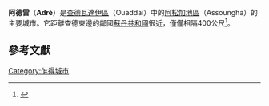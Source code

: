 {{city locator
|text x=166
|text y=178
|text='''阿德雷'''
| base = Cd-map small.png
| base_width = 200px
| base_caption = Chad locator map
| float =Locator_Dot.png
| float_width = 8px
| float_caption = Adré, Chad
| x = 156
| y = 185
|infobox_caption=Map of Chad with Adré emphasized<br>Coordinates: {{coord|13|28|00|N|22|12|00|E}}
|-
}}

'''阿德雷'''（'''Adré'''）是[[查德|查德]][[瓦達伊區|瓦達伊區]]（Ouaddaï）中的[[阿松加地區|阿松加地區]]（Assoungha）的主要城市。它距離查德東邊的鄰國[[蘇丹共和國|蘇丹共和國]]很近，僅僅相隔400公尺<ref>{{Cite web |url=http://news.bbc.co.uk/2/hi/africa/6321491.stm |title=存档副本 |access-date=2008-02-04 |archive-date=2020-07-18 |archive-url=https://web.archive.org/web/20200718225808/http://news.bbc.co.uk/2/hi/africa/6321491.stm |dead-url=no }}</ref>。


==參考文獻==
<references />

{{Africa-geo-stub}}

[[Category:乍得城市|Category:乍得城市]]